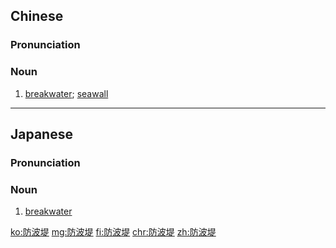 ==Chinese==
{{zh-forms}}

===Pronunciation===
{{zh-pron
|m=fángbō堤
|c=fong4 bo1 tai4
|mn=hông-pho-thê
|cat=n
}}

===Noun===
{{zh-noun}}

# [[breakwater]]; [[seawall]]

----

==Japanese==
{{ja-kanjitab|ぼう|は|てい|yomi=on}}

===Pronunciation===
{{ja-pron|ぼうはてい|y=on}}

===Noun===
{{ja-noun|ぼうはてい}}

# [[breakwater]]

[[ko:防波堤]]
[[mg:防波堤]]
[[fi:防波堤]]
[[chr:防波堤]]
[[zh:防波堤]]